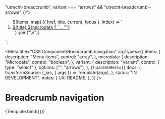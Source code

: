 <!--
@license EUPL-1.2
Copyright (c) 2021 Robbert Broersma
-->


  "utrecht-breadcrumb",
  variant === "arrows" && "utrecht-breadcrumb--arrows"
)}">
  <ol class="utrecht-breadcrumb__list"${
    microdata ? ' itemscope itemtype="https://schema.org/BreadcrumbList"' : ""
  }>${items
  .map(
    ({ href, title, current, focus }, index) => `
    <li class="utrecht-breadcrumb__item"${
      microdata ? ' itemscope itemtype="https://schema.org/ListItem" itemprop="itemListElement"' : ""
    }>
      <a class="${clsx(
        "utrecht-breadcrumb__link",
        focus && "utrecht-breadcrumb__link--focus",
        "utrecht-link",
        current && "utrecht-link--current",
        focus && "utrecht-link--focus"
      )}" href="${href}"${current ? 'aria-current="location"' : ""}${microdata ? 'itemprop="item"' : ""}>
      <span class="utrecht-breadcrumb__text"${microdata ? ' itemprop="name"' : ""}>${title}</span>
      ${microdata ? `<meta itemprop="position" content="${index + 1}" />` : ""}
    </a>
      </li>`
  )
  .join("\n")}
  </ol>
</nav>`;

<Meta
  title="CSS Component/Breadcrumb navigation"
  argTypes={{
    items: {
      description: "Menu items",
      control: "array",
    },
    microdata: {
      description: "Microdata",
      control: "boolean",
    },
    variant: {
      description: "Variant",
      control: { type: "select" },
      options: ["", "arrows"],
    },
  }}
  parameters={{
    docs: {
      transformSource: (_src, { args }) => Template(args),
    },
    status: "IN DEVELOPMENT",
    notes: {
      UX: README,
    },
  }}
/>

# Breadcrumb navigation

<Canvas>
  <Story
    name="Breadcrumb navigation"
    args={{
      items: [
        { href: "https://example.com/", title: "Home", focus: true },
        { href: "https://example.com/a/", title: "Wonen en leven" },
        { href: "https://example.com/a/b/", title: "Afval" },
        { href: "https://example.com/a/b/c/", title: "Kliko's", current: true },
      ],
      microdata: true,
      variant: "arrows",
    }}
  >
    {Template.bind({})}
  </Story>
</Canvas>

<ArgsTable story="Breadcrumb navigation" />
